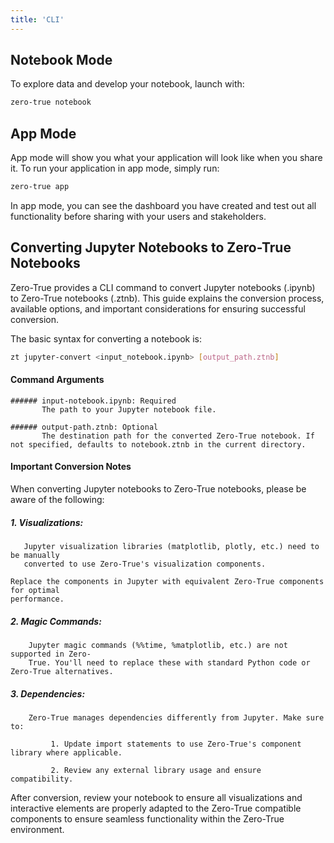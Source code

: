 ```yaml
---
title: 'CLI'
---
```


## Notebook Mode

To explore data and develop your notebook, launch with:

```bash
zero-true notebook
```

## App Mode

App mode will show you what your application will look like when you share it. To run your application in app mode, simply run:

```bash
zero-true app
```

In app mode, you can see the dashboard you have created and test out all functionality before sharing with your users and stakeholders.

## Converting Jupyter Notebooks to Zero-True Notebooks

Zero-True provides a CLI command to convert Jupyter notebooks (.ipynb) to Zero-True notebooks (.ztnb). This guide explains the conversion process, available options, and important considerations for ensuring successful conversion.

The basic syntax for converting a notebook is:

```bash
zt jupyter-convert <input_notebook.ipynb> [output_path.ztnb]
```
#### Command Arguments

    ###### input-notebook.ipynb: Required
           The path to your Jupyter notebook file.

    ###### output-path.ztnb: Optional
           The destination path for the converted Zero-True notebook. If not specified, defaults to notebook.ztnb in the current directory.

#### Important Conversion Notes

When converting Jupyter notebooks to Zero-True notebooks, please be aware of the following:

  ##### 1. Visualizations: 
       Jupyter visualization libraries (matplotlib, plotly, etc.) need to be manually 
       converted to use Zero-True's visualization components. 

    Replace the components in Jupyter with equivalent Zero-True components for optimal 
    performance.

 ##### 2.  Magic Commands: 
        Jupyter magic commands (%%time, %matplotlib, etc.) are not supported in Zero- 
        True. You'll need to replace these with standard Python code or Zero-True alternatives.

##### 3.  Dependencies: 

        Zero-True manages dependencies differently from Jupyter. Make sure to:

             1. Update import statements to use Zero-True's component library where applicable.

             2. Review any external library usage and ensure compatibility.
            

After conversion, review your notebook to ensure all visualizations and interactive elements are properly adapted to the Zero-True compatible components to ensure seamless functionality within the Zero-True environment.